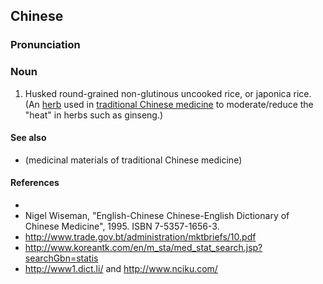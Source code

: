==Chinese==
{{zh-forms}}

===Pronunciation===
{{zh-pron
|m=jīngmǐ
|cat=n
}}

===Noun===
{{zh-noun}}

# Husked round-grained non-glutinous uncooked rice, or japonica rice. (An [[herb]] used in [[traditional Chinese medicine]] to moderate/reduce the "heat" in herbs such as ginseng.)

====See also====
* {{l|zh|药材}} (medicinal materials of traditional Chinese medicine)

====References====
* {{pedialite|粳米|lang=zh}}
* Nigel Wiseman, "English-Chinese Chinese-English Dictionary of Chinese Medicine", 1995. ISBN 7-5357-1656-3.
* http://www.trade.gov.bt/administration/mktbriefs/10.pdf
* http://www.koreantk.com/en/m_sta/med_stat_search.jsp?searchGbn=statis
* http://www1.dict.li/ and http://www.nciku.com/
